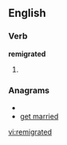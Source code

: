 ==English==

===Verb===
'''remigrated'''

# {{present participle of|[[remigrate]]}}

===Anagrams===
* {{alphagram|adeegimrrt}}
* [[get married#English|get married]]

[[vi:remigrated]]